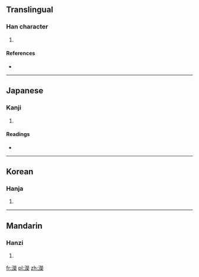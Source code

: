 {{also|溁}}
==Translingual==

===Han character===
{{Han char|rn=85|rad=水|as=14|sn=17|four=|canj=水火火木 (EFFD)}}

# {{defn|Han|sort=水14}}

====References====
* {{Han ref|kx=0655.290|dkj=18489|dj=1066.020|hdz=31773.040|uh=6FDA|ud=28634}}

----

==Japanese==

===Kanji===
{{ja-kanji|grade=|rs=水14}}

# {{defn|Japanese|sort=水14}}

====Readings====
* {{ja-readings|on=[[えい]] (ei), [[よう]] (yō)|kun=[[おがわ]] (ogawa)}}

----

==Korean==

===Hanja===
{{ko-hanja|hangeul=영|eumhun=|rv=yeong|mr=yŏng|y=yeng}}

# {{defn|Korean|sort=水14}}

----

==Mandarin==

===Hanzi===
{{cmn-hanzi|pin=[[bì]] ([[bi4]]), [[yíng]] ([[ying2]])|wg=pi<sup>4</sup>, ying<sup>2</sup>}}

# {{defn|Mandarin|sort=水14}}

[[fr:濚]]
[[pl:濚]]
[[zh:濚]]